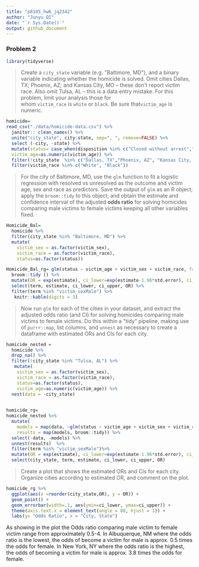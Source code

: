 ```yaml
---
title: "p8105_hw6_jq2342"
author: "Junyu QI"
date: "`r Sys.Date()`"
output: github_document
---
```


### Problem 2

```r
library(tidyverse)
```

> Create a `city_state` variable (e.g. \"Baltimore, MD\"), and a binary variable indicating whether the homicide is solved. Omit cities Dallas, TX; Phoenix, AZ; and Kansas City, MO -- these don\'t report victim race. Also omit Tulsa, AL -- this is a data entry mistake. For this problem, limit your analysis those for whom `victim_race` is `white` or `black`. Be sure that`victim_age` is numeric.

```r
homicide=
read_csv("./data/homicide-data.csv") %>%
  janitor:: clean_names() %>%
  unite("city_state", city:state, sep=", ", remove=FALSE) %>%
  select (-city, -state) %>%
  mutate(status= case_when(disposition %in% c("Closed without arrest","Open/No arrest") ~"unsolved",  disposition %in% "Closed by arrest" ~"solved"),
  victim_age=as.numeric(victim_age)) %>%
  filter(!city_state  %in% c("Dallas, TX","Phoenix, AZ", "Kansas City, MO", " Tulsa, AL" )) %>%
  filter(victim_race %in% c("White", "Black"))
```

> For the city of Baltimore, MD, use the `glm` function to fit a logistic regression with resolved vs unresolved as the outcome and victim age, sex and race as predictors. Save the output of `glm` as an R object; apply the `broom::tidy` to this object; and obtain the estimate and confidence interval of the adjusted **odds ratio** for solving homicides comparing male victims to female victims keeping all other variables fixed.

```r
Homicide_Bal=
  homicide %>%
  filter(city_state %in% "Baltimore, MD") %>%
  mutate(
    victim_sex = as.factor(victim_sex),
    victim_race = as.factor(victim_race),
    status=as.factor(status))

Homicide_Bal_rg= glm(status ~ victim_age + victim_sex + victim_race, family=binomial(), data   =Homicide_Bal) %>%
  broom::tidy () %>%
  mutate(OR = exp(estimate), ci_lower=exp(estimate-1.96*std.error), ci_upper=exp(estimate+1.96*std.error)) %>%
  select(term, estimate, ci_lower, ci_upper, OR) %>%
  filter(term %in% "victim_sexMale") %>%
   knitr::kable(digits = 3) 
```

> Now run `glm` for each of the cities in your dataset, and extract the adjusted odds ratio (and CI) for solving homicides comparing male victims to female victims. Do this within a \"tidy\" pipeline, making use of `purrr::map`, list columns, and `unnest` as necessary to create a dataframe with estimated ORs and CIs for each city.

```r
homicide_nested =
  homicide %>% 
  drop_na() %>%
  filter(!city_state %in% "Tulsa, AL") %>%
   mutate(
    victim_sex = as.factor(victim_sex),
    victim_race = as.factor(victim_race),
    status=as.factor(status),
    victim_age=as.numeric(victim_age)) %>%
  nest(data = -city_state) 
  

homicide_rg=
homicide_nested %>%
  mutate(
    models = map(data, ~glm(status ~ victim_age + victim_sex + victim_race, family=binomial(), data=.x)),
    results = map(models, broom::tidy)) %>% 
  select(-data, -models) %>% 
  unnest(results)  %>%
  filter(term %in% "victim_sexMale")%>%
  mutate(OR = exp(estimate), ci_lower=exp(estimate-1.96*std.error), ci_upper=exp(estimate+1.96*std.error)) %>%
  select(city_state, term, estimate, ci_lower, ci_upper, OR)
```

> Create a plot that shows the estimated ORs and CIs for each city. Organize cities according to estimated OR, and comment on the plot.

```r
homicide_rg %>% 
  ggplot(aes(x =reorder(city_state,OR), y = OR)) + 
  geom_point() + 
  geom_errorbar(width=.1, aes(ymin=ci_lower, ymax=ci_upper)) +
  theme(axis.text.x = element_text(angle = 80, hjust = 1)) +
  labs(y= "Odds Ratio", x = "City, State") 

```

As showing in the plot the Odds ratio comparing male victim to female victim range from approximately 0.5-4. In Albuquerque, NM where the odds ratio is the lowest, the odds of become a victim for male is approx. 0.5 times the odds for female. In New York, NY where the odds ratio is the highest, the odds of becoming a victim for male is approx. 3.8 times the odds for female.
